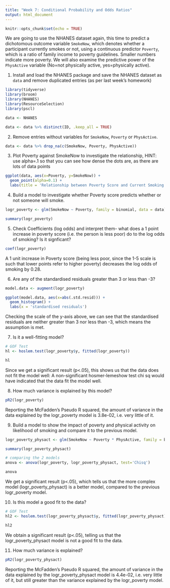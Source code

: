 ```yaml
---
title: "Week 7: Conditional Probability and Odds Ratios"
output: html_document
---
```


```r
knitr::opts_chunk$set(echo = TRUE)

```

We are going to use the NHANES dataset again, this time to predict a dichotomous outcome variable `SmokeNow`, which denotes whether a participant currently smokes or not, using a continuous predictor `Poverty`, which is a ratio of family income to poverty guidelines. Smaller numbers indicate more poverty. We will also examine the predictive power of the `PhysActive` variable (No=not physically active, yes=physically active).


1. Install and load the NHANES package and save the NHANES dataset as `data` and remove duplicated entries (as per last week's homework)
```r
library(tidyverse)
library(broom)
library(NHANES)
library(ResourceSelection)
library(pscl)
```

```r
data <- NHANES
```

```r
data <- data %>% distinct(ID, .keep_all = TRUE) 
``` 


2. Remove entries without variables for `SmokeNow`, `Poverty` or `PhysActive`.
```r
data <- data %>% drop_na(c(SmokeNow, Poverty, PhysActive))
```

3. Plot Poverty against SmokeNow to investigate the relationship, HINT: use alpha=.1 so that you can see how dense the dots are, as there are lots of data points
```r
ggplot(data, aes(x=Poverty, y=SmokeNow)) +
  geom_point(alpha=0.1) +
  labs(title = 'Relationship between Poverty Score and Current Smoking Status', subtitle = '(Higher Poverty Score reflecting decreased poverty)')
```

4. Build a model to investigate whether Poverty score predicts whether or not someone will smoke.
```r
logr_poverty <- glm(SmokeNow ~ Poverty, family = binomial, data = data)
```

```r
summary(logr_poverty)
```


5. Check Coefficients (log odds) and interpret them- what does a 1 point increase in poverty score (i.e. the person is less poor) do to the log odds of smoking? Is it signficant?
```r
coef(logr_poverty) 
```

A 1 unit increase in Poverty score (being less poor, since the 1-5 scale is such that lower points refer to higher poverty) decreases the log odds of smoking by 0.28. 


6. Are any of the standardised residuals greater than 3 or less than -3?
```r
model.data <- augment(logr_poverty) 

ggplot(model.data, aes(x=abs(.std.resid))) + 
  geom_histogram() +
  labs(x = 'standardised residuals')
```
Checking the scale of the y-axis above, we can see that the standardised residuals are neither greater than 3 nor less than -3, which means the assumption is met.

7. Is it a well-fitting model?
```r
# GOF Test
hl <- hoslem.test(logr_poverty$y, fitted(logr_poverty))

hl
```
Since we get a significant result (p<.05), this shows us that the data does not fit the model well: A non-significant hosmer-lemeshow test chi sq would have indicated that the data fit the model well.


8. How much variance is explained by this model?
```r
pR2(logr_poverty)
```
Reporting the McFadden's Pseudo R squared, the amount of variance in the data explained by the logr_poverty model is 3.8e-02, i.e. very little of it.


9. Build a model to show the impact of poverty and physical activity on likelihood of smoking and compare it to the previous model.
```r
logr_poverty_physact <- glm(SmokeNow ~ Poverty * PhysActive, family = binomial, data = data)

summary(logr_poverty_physact)
```

```r
# comparing the 2 models
anova <- anova(logr_poverty, logr_poverty_physact, test='Chisq')

anova
```

We get a significant result (p<.05), which tells us that the more complex model (logr_poverty_physact) is a better model, compared to the previous logr_poverty model.


10. Is this model a good fit to the data?
```r
# GOF Test
hl2 <- hoslem.test(logr_poverty_physact$y, fitted(logr_poverty_physact))

hl2
```

We obtain a significant result (p<.05), telling us that the logr_poverty_physact model is not a good fit to the data.

11. How much variance is explained?
```r
pR2(logr_poverty_physact)
```

Reporting the McFadden's Pseudo R squared, the amount of variance in the data explained by the logr_poverty_physact model is 4.4e-02, i.e. very little of it, but still greater than the variance explained by the logr_poverty model.


